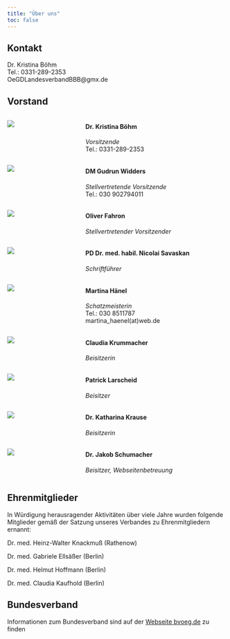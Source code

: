 ```yaml
---
title: "Über uns"
toc: false
---
```




::: {.callout-note appearance="simple"}

## Kontakt
Dr. Kristina Böhm  
Tel.: 0331-289-2353  
OeGDLandesverbandBBB@gmx.de

:::


## Vorstand

:::: {.columns}

::: {.column width="25%"}
![](../img/Kristina_BoehmXS.jpg)
:::
::: {.column width="5%"}
:::

::: {.column width="70%"}
#### Dr. Kristina Böhm 
_Vorsitzende_  
Tel.: 0331-289-2353  
:::
::::

:::: {.columns}

::: {.column width="25%"}
![](../img/Gudrun_WiddersXS.jpg)
:::
::: {.column width="5%"}
:::

::: {.column width="70%"}
#### DM Gudrun Widders  
_Stellvertretende Vorsitzende_  
Tel.: 030 902794011  

:::
::::


:::: {.columns}

::: {.column width="25%"}
![](../img/Oliver-FahronXS.jpg)
:::
::: {.column width="5%"}
:::

::: {.column width="70%"}
#### Oliver Fahron
_Stellvertretender Vorsitzender_  

:::
::::



:::: {.columns}

::: {.column width="25%"}
![](../img/Dr-Nicolai-Savaskan-web.jpg)
:::
::: {.column width="5%"}
:::

::: {.column width="70%"}
#### PD Dr. med. habil. Nicolai Savaskan
_Schriftführer_  

:::
::::

:::: {.columns}

::: {.column width="25%"}
![](../img/Martina_Ha__hnelXS.jpg)
:::
::: {.column width="5%"}
:::

::: {.column width="70%"}
####  Martina Hänel
_Schatzmeisterin_  
Tel.: 030 8511787  
martina_haenel(at)web.de  

:::
::::


:::: {.columns}

::: {.column width="25%"}
![](../img/Claudia-Krummacher-web.jpg)
:::
::: {.column width="5%"}
:::

::: {.column width="70%"}
####  Claudia Krummacher
_Beisitzerin_

:::
::::   

:::: {.columns}

::: {.column width="25%"}
![](../img/Oatrick_Larscheid-web.jpg)
:::
::: {.column width="5%"}
:::

::: {.column width="70%"}
####  Patrick Larscheid
_Beisitzer_

:::
::::   


:::: {.columns}

::: {.column width="25%"}
![](../img/Katharina_Krause.jpg)
:::
::: {.column width="5%"}
:::

::: {.column width="70%"}
####  Dr. Katharina Krause
_Beisitzerin_

:::
:::: 



:::: {.columns}

::: {.column width="25%"}
![](../img/jakobschumacher.jpg)
:::
::: {.column width="5%"}
:::

::: {.column width="70%"}
####  Dr. Jakob Schumacher
_Beisitzer, Webseitenbetreuung_

:::
:::: 




## Ehrenmitglieder
 
In Würdigung herausragender Aktivitäten über viele Jahre wurden folgende Mitglieder gemäß der Satzung unseres Verbandes zu Ehrenmitgliedern ernannt:


Dr. med. Heinz-Walter Knackmuß (Rathenow)

Dr. med. Gabriele Ellsäßer (Berlin)

Dr. med. Helmut Hoffmann (Berlin)

Dr. med. Claudia Kaufhold (Berlin)


## Bundesverband
Informationen zum Bundesverband sind auf der [Webseite bvoeg.de](https://bvoegd.de) zu finden
